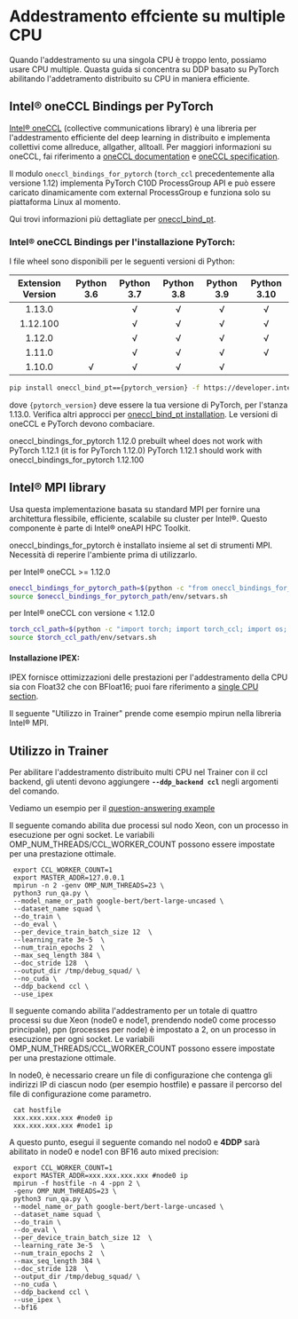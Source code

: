 <!--Copyright 2022 The HuggingFace Team. All rights reserved.

Licensed under the Apache License, Version 2.0 (the "License"); you may not use this file except in compliance with
the License. You may obtain a copy of the License at

http://www.apache.org/licenses/LICENSE-2.0

Unless required by applicable law or agreed to in writing, software distributed under the License is distributed on
an "AS IS" BASIS, WITHOUT WARRANTIES OR CONDITIONS OF ANY KIND, either express or implied. See the License for the
-->

# Addestramento effciente su multiple CPU

Quando l'addestramento su una singola CPU è troppo lento, possiamo usare CPU multiple. Quasta guida si concentra su DDP basato su PyTorch abilitando l'addetramento distribuito su CPU in maniera efficiente.

## Intel® oneCCL Bindings per PyTorch

[Intel® oneCCL](https://github.com/oneapi-src/oneCCL) (collective communications library) è una libreria per l'addestramento efficiente del deep learning in distribuito e implementa collettivi come allreduce, allgather, alltoall. Per maggiori informazioni su oneCCL, fai riferimento a [oneCCL documentation](https://spec.oneapi.com/versions/latest/elements/oneCCL/source/index.html) e [oneCCL specification](https://spec.oneapi.com/versions/latest/elements/oneCCL/source/index.html).

Il modulo `oneccl_bindings_for_pytorch` (`torch_ccl` precedentemente alla versione 1.12)  implementa PyTorch C10D ProcessGroup API e può essere caricato dinamicamente com external ProcessGroup e funziona solo su piattaforma Linux al momento.

Qui trovi informazioni più dettagliate per [oneccl_bind_pt](https://github.com/intel/torch-ccl).

### Intel® oneCCL Bindings per l'installazione PyTorch:

I file wheel sono disponibili per le seguenti versioni di Python:

| Extension Version | Python 3.6 | Python 3.7 | Python 3.8 | Python 3.9 | Python 3.10 |
| :---------------: | :--------: | :--------: | :--------: | :--------: | :---------: |
| 1.13.0            |            | √          | √          | √          | √           |
| 1.12.100          |            | √          | √          | √          | √           |
| 1.12.0            |            | √          | √          | √          | √           |
| 1.11.0            |            | √          | √          | √          | √           |
| 1.10.0            | √          | √          | √          | √          |             |

```bash
pip install oneccl_bind_pt=={pytorch_version} -f https://developer.intel.com/ipex-whl-stable-cpu
```

dove `{pytorch_version}` deve essere la tua versione di PyTorch, per l'stanza 1.13.0.
Verifica altri approcci per [oneccl_bind_pt installation](https://github.com/intel/torch-ccl).
Le versioni di oneCCL e PyTorch devono combaciare.

<Tip warning={true}>

oneccl_bindings_for_pytorch 1.12.0 prebuilt wheel does not work with PyTorch 1.12.1 (it is for PyTorch 1.12.0)
PyTorch 1.12.1 should work with oneccl_bindings_for_pytorch 1.12.100

</Tip>

## Intel® MPI library

Usa questa implementazione basata su standard MPI per fornire una architettura flessibile, efficiente, scalabile su cluster per Intel®. Questo componente è parte di Intel® oneAPI HPC Toolkit.

oneccl_bindings_for_pytorch è installato insieme al set di strumenti MPI. Necessità di reperire l'ambiente prima di utilizzarlo.

per Intel® oneCCL >= 1.12.0

```bash
oneccl_bindings_for_pytorch_path=$(python -c "from oneccl_bindings_for_pytorch import cwd; print(cwd)")
source $oneccl_bindings_for_pytorch_path/env/setvars.sh
```

per Intel® oneCCL con versione < 1.12.0

```bash
torch_ccl_path=$(python -c "import torch; import torch_ccl; import os;  print(os.path.abspath(os.path.dirname(torch_ccl.__file__)))")
source $torch_ccl_path/env/setvars.sh
```

#### Installazione IPEX:

IPEX fornisce ottimizzazioni delle prestazioni per l'addestramento della CPU sia con Float32 che con BFloat16; puoi fare riferimento a [single CPU section](./perf_train_cpu).

Il seguente "Utilizzo in Trainer" prende come esempio mpirun nella libreria Intel® MPI.

## Utilizzo in Trainer

Per abilitare l'addestramento distribuito multi CPU nel Trainer con il ccl backend, gli utenti devono aggiungere **`--ddp_backend ccl`** negli argomenti del comando.

Vediamo un esempio per il [question-answering example](https://github.com/huggingface/transformers/tree/main/examples/pytorch/question-answering)

Il seguente comando abilita due processi sul nodo Xeon, con un processo in esecuzione per ogni socket. Le variabili OMP_NUM_THREADS/CCL_WORKER_COUNT possono essere impostate per una prestazione ottimale.

```shell script
 export CCL_WORKER_COUNT=1
 export MASTER_ADDR=127.0.0.1
 mpirun -n 2 -genv OMP_NUM_THREADS=23 \
 python3 run_qa.py \
 --model_name_or_path google-bert/bert-large-uncased \
 --dataset_name squad \
 --do_train \
 --do_eval \
 --per_device_train_batch_size 12  \
 --learning_rate 3e-5  \
 --num_train_epochs 2  \
 --max_seq_length 384 \
 --doc_stride 128  \
 --output_dir /tmp/debug_squad/ \
 --no_cuda \
 --ddp_backend ccl \
 --use_ipex
```

Il seguente comando abilita l'addestramento per un totale di quattro processi su due Xeon (node0 e node1, prendendo node0 come processo principale), ppn (processes per node) è impostato a 2, on un processo in esecuzione per ogni socket. Le variabili OMP_NUM_THREADS/CCL_WORKER_COUNT possono essere impostate per una prestazione ottimale.

In node0, è necessario creare un file di configurazione che contenga gli indirizzi IP di ciascun nodo (per esempio hostfile) e passare il percorso del file di configurazione come parametro.

```shell script
 cat hostfile
 xxx.xxx.xxx.xxx #node0 ip
 xxx.xxx.xxx.xxx #node1 ip
```

A questo punto, esegui il seguente comando nel nodo0 e **4DDP** sarà abilitato in node0 e node1 con BF16 auto mixed precision:

```shell script
 export CCL_WORKER_COUNT=1
 export MASTER_ADDR=xxx.xxx.xxx.xxx #node0 ip
 mpirun -f hostfile -n 4 -ppn 2 \
 -genv OMP_NUM_THREADS=23 \
 python3 run_qa.py \
 --model_name_or_path google-bert/bert-large-uncased \
 --dataset_name squad \
 --do_train \
 --do_eval \
 --per_device_train_batch_size 12  \
 --learning_rate 3e-5  \
 --num_train_epochs 2  \
 --max_seq_length 384 \
 --doc_stride 128  \
 --output_dir /tmp/debug_squad/ \
 --no_cuda \
 --ddp_backend ccl \
 --use_ipex \
 --bf16
```
